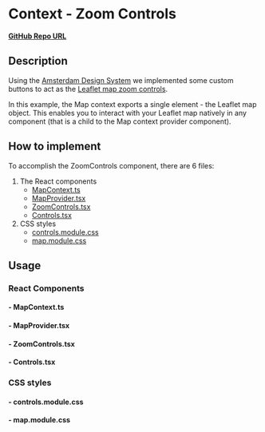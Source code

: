 
<Meta of={ZoomControlsStories} />

# Context - Zoom Controls

**[GitHub Repo URL](https://github.com/Amsterdam/ee-react-map-demos/tree/main/src/pages/MapContextExample/ZoomControls)**

## Description

Using the [Amsterdam Design System](https://designsystem.amsterdam/) we implemented some custom buttons to act as the [Leaflet map zoom controls](https://leafletjs.com/reference.html#control-zoom).

In this example, the Map context exports a single element - the Leaflet map object. This enables you to interact with your Leaflet map natively in any component (that is a child to the Map context provider component).

## How to implement

To accomplish the ZoomControls component, there are 6 files:

1. The React components
    * [MapContext.ts](#--mapcontextts)
    * [MapProvider.tsx](#--mapprovidertsx)
    * [ZoomControls.tsx](#--zoomcontrolstsx)
    * [Controls.tsx](#--controlstsx)
2. CSS styles
    * [controls.module.css](#--controlsmodulecss)
    * [map.module.css](#--mapmodulecss)

## Usage

### React Components

#### - MapContext.ts

<Source code={MapContext} />

#### - MapProvider.tsx

<Source code={MapProvider} />

#### - ZoomControls.tsx

<Source code={ZoomControls} />

#### - Controls.tsx

<Source code={Controls} />

### CSS styles

#### - controls.module.css

<Source code={stylesControls} />

#### - map.module.css

<Source code={stylesMap} />
